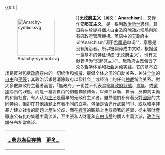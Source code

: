 {{#if:{{{image}}}|<div style="float:left;margin-right:1em">[[Image:Anarchy-symbol.svg|120px]]
</div>}}'''[[无政府主义|无政府主义]]'''（英文：'''Anarchism'''），又译作'''安那其主义'''，是一系列[[政治哲学|政治哲学]]思想。其目的在於提升個人自由及廢除政府當局與所有的政府管理機構。英语中的无政府主义“Anarchism”源于[[希腊语|希腊语]]单词“{{lang|el|[[Wiktionary:αναρχία|αναρχία]]}}”，意思是没有统治者。所以被翻译成中文时，根据这一最基本的特征译成“无政府主义”，也有文献音译为“安那其主义”。無政府主義包含了众多[[哲学|哲学]]体系和[[社会运动|社会运动]]实践。它的基本立场是反对包括[[政府|政府]]在内的一切统治和[[权威|权威]]，提倡个体之间的自助关系，关注[[个体|个体]]的[[自由|自由]]和[[平等|平等]]；其政治诉求是消除政府以及社会上或经济上的任何[[独裁|独裁]]统治关系。對大多數無政府主義者而言，「無政府」一詞並不代表混亂[[無政府狀態|無政府狀態]]、[[虚无主义|虛無]]、或[[道德|道德]]淪喪的狀態，而是一種由自由的個體自願結合，以建立互助、自治、反獨裁主義的和諧社會。有人认为[[庄子|庄子]]是最早的无政府主义者。雖然他們都有著反對[[國家|國家]]的共同特色，但卻在其他議題上有著不同的立場，包括是否進行武裝鬥爭、或以和平非暴力建立社會的問題上產生分歧，而在[[經濟|經濟]]的觀點上也有顯著的差異，從主張財產徹底公有化的集體主義流派，至主張私人財產和[[自由市場|自由市場]]的個人主義流派，[[政治光譜|政治光譜]]分布相當廣泛。

{| class="noprint" width="100%"  border="0" style="padding: 0; margin: 0; background-color:transparent"
|-
|<div style="text-align:left;">'''[[Portal:社会/Featured_article|...典范条目存档]]'''</div>||
 <div style="text-align:right;margin-right:10px;margin-bottom:4px;">
'''[[无政府主义|更多...]]'''
 </div >
|}<noinclude>